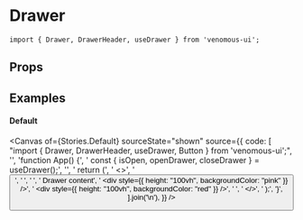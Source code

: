 
<Meta of={Stories} />

# Drawer

```tsx
import { Drawer, DrawerHeader, useDrawer } from 'venomous-ui';
```

## Props

<Controls />

## Examples

#### Default

<Canvas
  of={Stories.Default}
  sourceState="shown"
  source={{
    code: [
      "import { Drawer, DrawerHeader, useDrawer, Button } from 'venomous-ui';",
      '',
      'function App() {',
      '  const { isOpen, openDrawer, closeDrawer } = useDrawer();',
      '',
      '  return (',
      '    <>',
      '      <Button text="Open" onClick={openDrawer} />',
      '      <Drawer width={300} position="right" isOpen={isOpen} closeDrawer={closeDrawer}>',
      '        <DrawerHeader title="Drawer Title" closeDrawer={closeDrawer} />',
      '        Drawer content',
      '        <div style={{ height: "100vh", backgroundColor: "pink" }} />',
      '        <div style={{ height: "100vh", backgroundColor: "red" }} />',
      '      </Drawer>',
      '    </>',
      '  );',
      '}',
    ].join('\n'),
  }}
/>
